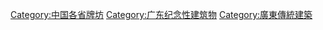 [[Category:中国各省牌坊|Category:中国各省牌坊]]
[[Category:广东纪念性建筑物|Category:广东纪念性建筑物]]
[[Category:廣東傳統建築|Category:廣東傳統建築]]